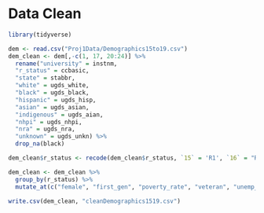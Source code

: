 # Data Clean {#clean}

```r

library(tidyverse)

```


```r

dem <- read.csv("Proj1Data/Demographics15to19.csv")
dem_clean <- dem[,-c(1, 17, 20:24)] %>%
  rename("university" = instnm,
  "r_status" = ccbasic, 
  "state" = stabbr, 
  "white" = ugds_white, 
  "black" = ugds_black, 
  "hispanic" = ugds_hisp, 
  "asian" = ugds_asian, 
  "indigenous" = ugds_aian, 
  "nhpi" = ugds_nhpi, 
  "nra" = ugds_nra, 
  "unknown" = ugds_unkn) %>% 
  drop_na(black)

dem_clean$r_status <- recode(dem_clean$r_status, `15` = 'R1', `16` = "R2")

dem_clean <- dem_clean %>%  
  group_by(r_status) %>%
  mutate_at(c("female", "first_gen", "poverty_rate", "veteran", "unemp_rate"), funs(ifelse(is.na(.), mean(., na.rm = TRUE),.)))

```


```r

write.csv(dem_clean, "cleanDemographics1519.csv")

```



